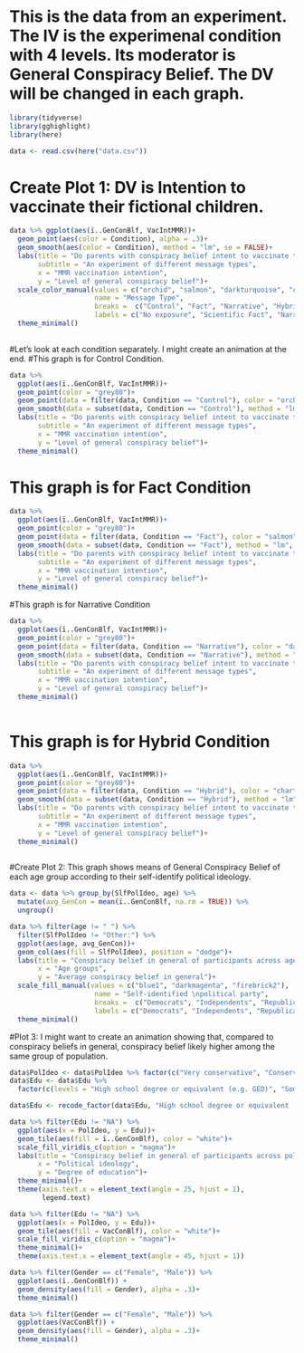 # This is the data from an experiment. The IV is the experimenal condition with 4 levels. Its moderator is General Conspiracy Belief. The DV will be changed in each graph.

```r
library(tidyverse)
library(gghighlight)
library(here)
```

```r
data <- read.csv(here("data.csv"))
```

# Create Plot 1: DV is Intention to vaccinate their fictional children.

```r
data %>% ggplot(aes(ï..GenConBlf, VacIntMMR))+
  geom_point(aes(color = Condition), alpha = .3)+
  geom_smooth(aes(color = Condition), method = "lm", se = FALSE)+
  labs(title = "Do parents with conspiracy belief intent to vaccinate their child?",
       subtitle = "An experiment of different message types",
       x = "MMR vaccination intention",
       y = "Level of general conspiracy belief")+
  scale_color_manual(values = c("orchid", "salmon", "darkturquoise", "chartreuse3"),
                     name = "Message Type", 
                     breaks =  c("Control", "Fact", "Narrative", "Hybrid"),
                     labels = c("No exposure", "Scientific Fact", "Narrative", "Hybrid"))+
  theme_minimal()
  
```

#Let's look at each condition separately. I might create an animation at the end.
#This graph is for Control Condition.
```r
data %>% 
  ggplot(aes(ï..GenConBlf, VacIntMMR))+
  geom_point(color = "grey80")+
  geom_point(data = filter(data, Condition == "Control"), color = "orchid")+
  geom_smooth(data = subset(data, Condition == "Control"), method = "lm", color = "orchid", se = FALSE)+
  labs(title = "Do parents with conspiracy belief intent to vaccinate their child?",
       subtitle = "An experiment of different message types",
       x = "MMR vaccination intention",
       y = "Level of general conspiracy belief")+
  theme_minimal()
```

# This graph is for Fact Condition
```r
data %>% 
  ggplot(aes(ï..GenConBlf, VacIntMMR))+
  geom_point(color = "grey80")+
  geom_point(data = filter(data, Condition == "Fact"), color = "salmon")+
  geom_smooth(data = subset(data, Condition == "Fact"), method = "lm", color = "salmon", se = FALSE)+
  labs(title = "Do parents with conspiracy belief intent to vaccinate their child?",
       subtitle = "An experiment of different message types",
       x = "MMR vaccination intention",
       y = "Level of general conspiracy belief")+
  theme_minimal()
```

#This graph is for Narrative Condition
```r
data %>% 
  ggplot(aes(ï..GenConBlf, VacIntMMR))+
  geom_point(color = "grey80")+
  geom_point(data = filter(data, Condition == "Narrative"), color = "darkturquoise")+
  geom_smooth(data = subset(data, Condition == "Narrative"), method = "lm", color = "darkturquoise", se = FALSE)+
  labs(title = "Do parents with conspiracy belief intent to vaccinate their child?",
       subtitle = "An experiment of different message types",
       x = "MMR vaccination intention",
       y = "Level of general conspiracy belief")+
  theme_minimal()
  
```
# This graph is for Hybrid Condition
```r
data %>% 
  ggplot(aes(ï..GenConBlf, VacIntMMR))+
  geom_point(color = "grey80")+
  geom_point(data = filter(data, Condition == "Hybrid"), color = "chartreuse3")+
  geom_smooth(data = subset(data, Condition == "Hybrid"), method = "lm", color = "chartreuse3", se = FALSE)+
  labs(title = "Do parents with conspiracy belief intent to vaccinate their child?",
       subtitle = "An experiment of different message types",
       x = "MMR vaccination intention",
       y = "Level of general conspiracy belief")+
  theme_minimal()
  
```


#Create Plot 2: This graph shows means of General Conspiracy Belief of each age group according to their self-identify political ideology.

```r
data <- data %>% group_by(SlfPolIdeo, age) %>% 
  mutate(avg_GenCon = mean(ï..GenConBlf, na.rm = TRUE)) %>% 
  ungroup()
```


```r
data %>% filter(age != " ") %>% 
  filter(SlfPolIdeo != "Other:") %>% 
  ggplot(aes(age, avg_GenCon))+
  geom_col(aes(fill = SlfPolIdeo), position = "dodge")+
  labs(title = "Conspiracy belief in general of participants across age and political party",
       x = "Age groups",
       y = "Average conspiracy belief in general")+
  scale_fill_manual(values = c("blue1", "darkmagenta", "firebrick2"),
                     name = "Self-identified \npolitical party", 
                     breaks =  c("Democrats", "Independents", "Republicans"),
                     labels = c("Democrats", "Independents", "Republicans"))+
  theme_minimal()
```

#Plot 3: I might want to create an animation showing that, compared to conspiracy beliefs in general, conspiracy belief likely higher among the same group of population.

```r
data$PolIdeo <- data$PolIdeo %>% factor(c("Very conservative", "Conservative", "Neither liberal nor conservative", "Liberal", "Very liberal"))
data$Edu <- data$Edu %>% 
  factor(c(levels = "High school degree or equivalent (e.g. GED)", "Some college, no degree", "Associate degree (e.g. AA, AS)", "Bachelor's degree (e.g. BA, BS)", "Master's degree (e.g., MA, MS, MEd)"))
```

```r
data$Edu <- recode_factor(data$Edu, "High school degree or equivalent (e.g. GED)" = "High school degree", "Some college, no degree" = "Some College, no degree", "Associate degree (e.g. AA, AS)" = "Associate's degree", "Bachelor's degree (e.g. BA, BS)" = "Bachelor's degree", "Master's degree (e.g., MA, MS, MEd)" = "Master's degree")
```

```r
data %>% filter(Edu != "NA") %>%  
  ggplot(aes(x = PolIdeo, y = Edu))+
  geom_tile(aes(fill = ï..GenConBlf), color = "white")+
  scale_fill_viridis_c(option = "magma")+
  labs(title = "Conspiracy belief in general of participants across political ideology and education",
       x = "Political ideology",
       y = "Degree of education")+
  theme_minimal()+
  theme(axis.text.x = element_text(angle = 25, hjust = 1),
        legend.text)
```
```r
data %>% filter(Edu != "NA") %>%  
  ggplot(aes(x = PolIdeo, y = Edu))+
  geom_tile(aes(fill = VacConBlf), color = "white")+
  scale_fill_viridis_c(option = "magma")+
  theme_minimal()+
  theme(axis.text.x = element_text(angle = 45, hjust = 1))
```


```r
data %>% filter(Gender == c("Female", "Male")) %>% 
  ggplot(aes(ï..GenConBlf)) +
  geom_density(aes(fill = Gender), alpha = .3)+
  theme_minimal()
```

```r
data %>% filter(Gender == c("Female", "Male")) %>% 
  ggplot(aes(VacConBlf)) +
  geom_density(aes(fill = Gender), alpha = .3)+
  theme_minimal()
```